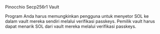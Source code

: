
<ChallengeTitle>Pinocchio Secp256r1 Vault</ChallengeTitle>

<RequirementList>
  <Requirement title="Tantangan 1: Menerima deposit">
    Program Anda harus memungkinkan pengguna untuk menyetor SOL ke dalam vault mereka sendiri melalui verifikasi passkeys.
  </Requirement>

  <Requirement title="Tantangan 2: Mengizinkan penarikan">
    Pemilik vault harus dapat menarik SOL dari vault mereka melalui verifikasi passkeys.
  </Requirement>
</RequirementList>
